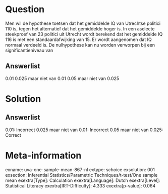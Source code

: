 Question
========

Men wil de hypothese toetsen dat het gemiddelde IQ van Utrechtse
politici 110 is, tegen het alternatief dat het gemiddelde hoger is. In
een aselecte steekproef van 23 politici uit Utrecht wordt berekend dat
het gemiddelde IQ 116 is met een standaardafwijking van 15. Er wordt
aangenomen dat IQ normaal verdeeld is. De nulhypothese kan nu worden
verworpen bij een significantieniveau van

Answerlist
----------

0.01
0.025 maar niet van 0.01
0.05 maar niet van 0.025

Solution
========

Answerlist
----------

0.01: Incorrect
0.025 maar niet van 0.01: Incorrect
0.05 maar niet van 0.025: Correct

Meta-information
================
exname: uva-one-sample-mean-867-nl
extype: schoice
exsolution: 001
exsection: Inferential Statistics/Parametric Techniques/t-test/One sample mean
exextra[Type]: Calculation
exextra[Language]: Dutch
exextra[Level]: Statistical Literacy
exextra[IRT-Difficulty]: 4.333
exextra[p-value]: 0.064
